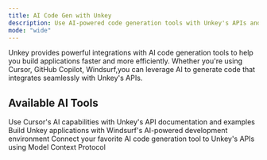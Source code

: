 ```yaml
---
title: AI Code Gen with Unkey
description: Use AI-powered code generation tools with Unkey's APIs and services
mode: "wide"
---
```


Unkey provides powerful integrations with AI code generation tools to help you build applications faster and more efficiently. Whether you're using Cursor, GitHub Copilot, Windsurf,you can leverage AI to generate code that integrates seamlessly with Unkey's APIs.

## Available AI Tools

<CardGroup cols={2}>
  <Card
    title="Cursor"
    icon="text"
    href="/ai-code-gen/cursor"
  >
    Use Cursor's AI capabilities with Unkey's API documentation and examples
  </Card>
  <Card
    title="Windsurf"
    icon="wind"
    href="/ai-code-gen/windsurf"
  >
    Build Unkey applications with Windsurf's AI-powered development environment
  </Card>
  <Card
    title="Unkey MCP"
    icon="robot"
    href="/ai-code-gen/unkey-mcp"
  >
      Connect your favorite AI code generation tool to Unkey's APIs using Model Context Protocol
  </Card>
</CardGroup>

